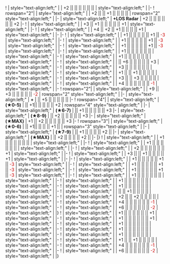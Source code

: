{{Ship/EquipmentBonuses|Kai Ni C|class=<includeonly>mw-collapsed</includeonly>}}
! {{RedGunHeavy}}{{EquipmentLink|35.6cm Twin Gun Mount (Dazzle Camouflage)}}
| style="text-align:left;" | 
| +2 || || || || || || 
| style="text-align:left;" | 
|-
! rowspan="2"|{{RedGunHeavy}}{{EquipmentLink|35.6cm Triple Gun Mount Kai (Dazzle Camouflage)}}
| style="text-align:left;" | 
| +2 || || +1 || || || || 
| rowspan="2" style="text-align:left;" | 
|-
| style="text-align:left;" | '''+LOS Radar'''
| +2 || || || || || || +2
|-
! {{RedGunHeavy}}{{EquipmentLink|35.6cm Twin Gun Mount Kai}}
| style="text-align:left;" | 
| +3 || +1 || || || || || +1
| style="text-align:left;" | 
|-
! {{RedGunHeavy}}{{EquipmentLink|35.6cm Twin Gun Mount Kai Ni}}
| style="text-align:left;" | 
| +4 || +2 || +1 || || || || +1
| style="text-align:left;" | 
|-
{{Ship/EquipmentBonuses/Header}}
|-
! {{RedGunHeavy}}{{EquipmentLink|16inch Mk.I Triple Gun Mount}}
| style="text-align:left;" | 
| +1 || || || || || +1 || <font color=#CC0000>-3</font>
| style="text-align:left;" | 
|-
! {{RedGunHeavy}}{{EquipmentLink|16inch Mk.I Triple Gun Mount + AFCT Kai}}
| style="text-align:left;" | 
| +1 || || || || || +1 || <font color=#CC0000>-3</font>
| style="text-align:left;" | 
|-
! {{RedGunHeavy}}{{EquipmentLink|16inch Mk.I Triple Gun Mount Kai + FCR Type 284}}
| style="text-align:left;" | 
| +1 || || || || || +1 || <font color=#CC0000>-3</font>
| style="text-align:left;" | 
|-
! {{RedGunHeavy}}{{EquipmentLink|16inch Triple Gun Mount Mk.6 mod.2}}
| style="text-align:left;" |
| +1 || || || || || ||
| style="text-align:left;" | 
|-
! {{RedGunHeavy}}{{EquipmentLink|16inch Triple Gun Mount Mk.6 + GFCS}}
| style="text-align:left;" |
| +1 || || || || || ||
| style="text-align:left;" | 
{{Ship/EquipmentBonuses/Header}}
|-
! {{TorpedoWeapon}}{{EquipmentLink|53cm Twin Torpedo Mount}}
| style="text-align:left;" | 
| || +6 || || || || || +3
| style="text-align:left;" | 
|-
! {{RedAmmo}}{{EquipmentLink|Type 1 Armor Piercing Shell Kai}}
| style="text-align:left;" | 
| +3 || || || || || || 
| style="text-align:left;" | 
|-
! {{GreenAmmo}}{{EquipmentLink|Type 3 Shell}}
| style="text-align:left;" | 
| +1 || || +1 || || || ||
| style="text-align:left;" | 
|-
! {{GreenAmmo}}{{EquipmentLink|Type 3 Shell Kai}}
| style="text-align:left;" | 
| +3 || || +3 || || || ||
| style="text-align:left;" | 
|-
! {{Searchlight}}{{EquipmentLink|Searchlight}}
| style="text-align:left;" | 
| +4 || || || || || ||  <font color=#CC0000>-1</font> 
| style="text-align:left;" | 
|-
! rowspan="2"|{{Searchlight}}{{EquipmentLink|Type 96 150cm Searchlight}}
| style="text-align:left;" | 
| +9 || +3 || || || || ||  <font color=#CC0000>-2</font> 
| rowspan="2" style="text-align:left;" | 
|-
| style="text-align:left;" | '''+{{EquipmentLink|53cm Twin Torpedo Mount}}'''
| || +5 || || || || ||
|-
! rowspan="4"|{{Turbine}}{{EquipmentLink|New Model High Temperature High Pressure Boiler}}
| style="text-align:left;" | '''(★0-5)'''
| || +1|| || || || || +2
| rowspan="4" style="text-align:left;" | 
|-
| style="text-align:left;" | '''(★6-7)'''
| || +1 || || || || || +3
|-
| style="text-align:left;" | '''(★8-9)'''
| || +2 || || || || || +3
|-
| style="text-align:left;" | '''(★MAX)'''
| +1 || +2 || || || || || +3
|-
! rowspan="3"|{{ArmorEquipment}}{{EquipmentLink|New Kanhon Design Anti-torpedo Bulge (Large)}}
| style="text-align:left;" | '''(★0-6)'''
| || +1|| || || || +1 ||
| rowspan="3" style="text-align:left;" | 
|-
| style="text-align:left;" | '''(★7-9)'''
| || +1 || || || || +2 ||
|-
| style="text-align:left;" | '''(★MAX)'''
| || +2 || || || || +2 ||
|-
|}
{{Ship/EquipmentBonuses|Kai Ni|class=<includeonly>mw-collapsed</includeonly>}}
! {{RedGunHeavy}}{{EquipmentLink|35.6cm Twin Gun Mount (Dazzle Camouflage)}}
| style="text-align:left;" | 
| +1 || || || || || || 
| style="text-align:left;" | 
|-
! {{RedGunHeavy}}{{EquipmentLink|35.6cm Triple Gun Mount Kai (Dazzle Camouflage)}}
| style="text-align:left;" | 
| +1 || || || || || || 
| style="text-align:left;" | 
|-
! {{RedGunHeavy}}{{EquipmentLink|35.6cm Twin Gun Mount Kai}}
| style="text-align:left;" | 
| +2 || || || || || || +1
| style="text-align:left;" | 
|-
! {{RedGunHeavy}}{{EquipmentLink|35.6cm Twin Gun Mount Kai Ni}}
| style="text-align:left;" | 
| +3 || || +1 || || || || +1
| style="text-align:left;" | 
|-
{{Ship/EquipmentBonuses/Header}}
|-
! {{RedGunHeavy}}{{EquipmentLink|16inch Mk.I Triple Gun Mount}}
| style="text-align:left;" | 
| +1 || || || || || +1 || <font color=#CC0000>-3</font>
| style="text-align:left;" | 
|-
! {{RedGunHeavy}}{{EquipmentLink|16inch Mk.I Triple Gun Mount + AFCT Kai}}
| style="text-align:left;" | 
| +1 || || || || || +1 || <font color=#CC0000>-3</font>
| style="text-align:left;" | 
|-
! {{RedGunHeavy}}{{EquipmentLink|16inch Mk.I Triple Gun Mount Kai + FCR Type 284}}
| style="text-align:left;" | 
| +1 || || || || || +1 || <font color=#CC0000>-3</font>
| style="text-align:left;" | 
|-
! {{RedGunHeavy}}{{EquipmentLink|16inch Triple Gun Mount Mk.6 mod.2}}
| style="text-align:left;" |
| +1 || || || || || ||
| style="text-align:left;" | 
|-
! {{RedGunHeavy}}{{EquipmentLink|16inch Triple Gun Mount Mk.6 + GFCS}}
| style="text-align:left;" |
| +1 || || || || || ||
| style="text-align:left;" | 
{{Ship/EquipmentBonuses/Header}}
|-
! {{RedAmmo}}{{EquipmentLink|Type 1 Armor Piercing Shell Kai}}
| style="text-align:left;" | 
| +1 || || || || || || 
| style="text-align:left;" | 
|-
! {{GreenAmmo}}{{EquipmentLink|Type 3 Shell}}
| style="text-align:left;" | 
| || || +1 || || || ||
| style="text-align:left;" | 
|-
! {{GreenAmmo}}{{EquipmentLink|Type 3 Shell Kai}}
| style="text-align:left;" | 
| +2 || || +2 || || || ||
| style="text-align:left;" | 
|-
! {{Searchlight}}{{EquipmentLink|Searchlight}}
| style="text-align:left;" | 
| +4 || || || || || ||  <font color=#CC0000>-1</font> 
| style="text-align:left;" | 
|-
! {{Searchlight}}{{EquipmentLink|Type 96 150cm Searchlight}}
| style="text-align:left;" | 
| +6 || || || || || ||  <font color=#CC0000>-2</font> 
| style="text-align:left;" | 
|}
{{Ship/EquipmentBonuses|class=<includeonly>mw-collapsed</includeonly>}}
! {{RedGunHeavy}}{{EquipmentLink|35.6cm Twin Gun Mount Kai}}
| style="text-align:left;" | 
| +1 || || || || || || +1
| style="text-align:left;" | 
|-
! {{RedGunHeavy}}{{EquipmentLink|35.6cm Twin Gun Mount Kai Ni}}
| style="text-align:left;" | 
| +1 || || || || || || +1
| style="text-align:left;" | 
|-
! {{RedGunHeavy}}{{EquipmentLink|16inch Triple Gun Mount Mk.6 mod.2}}
| style="text-align:left;" |
| +1 || || || || || ||
| style="text-align:left;" | 
|-
! {{RedGunHeavy}}{{EquipmentLink|16inch Triple Gun Mount Mk.6 + GFCS}}
| style="text-align:left;" |
| +1 || || || || || ||
| style="text-align:left;" | 
|-
! {{RedAmmo}}{{EquipmentLink|Type 1 Armor Piercing Shell Kai}}
| style="text-align:left;" | 
| +1 || || || || || || 
| style="text-align:left;" | 
|-
! {{GreenAmmo}}{{EquipmentLink|Type 3 Shell Kai}}
| style="text-align:left;" | 
| +1 || || +1 || || || ||
| style="text-align:left;" | 
|-
! {{Searchlight}}{{EquipmentLink|Searchlight}}
| style="text-align:left;" | 
| +4 || || || || || ||  <font color=#CC0000>-1</font> 
| style="text-align:left;" | 
|-
! {{Searchlight}}{{EquipmentLink|Type 96 150cm Searchlight}}
| style="text-align:left;" | 
| +6 || || || || || ||  <font color=#CC0000>-2</font> 
| style="text-align:left;" | 
|}